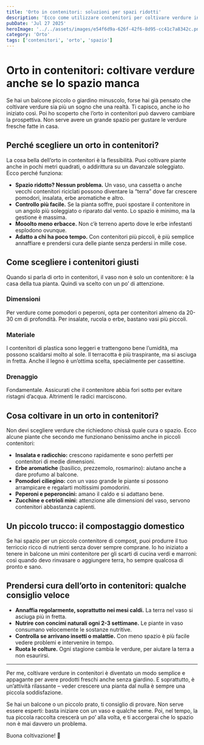 ```yaml
---
title: 'Orto in contenitori: soluzioni per spazi ridotti'
description: 'Ecco come utilizzare contenitori per coltivare verdure in giardini o balconi piccoli.'
pubDate: 'Jul 27 2025'
heroImage: '../../assets/images/e54f6d9a-626f-42f6-8d95-cc41c7a8342c.png'
category: 'Orto'
tags: ['contenitori', 'orto', 'spazio']
---
```


# Orto in contenitori: coltivare verdure anche se lo spazio manca

Se hai un balcone piccolo o giardino minuscolo, forse hai già pensato che coltivare verdure sia più un sogno che una realtà. Ti capisco, anche io ho iniziato così. Poi ho scoperto che l’orto in contenitori può davvero cambiare la prospettiva. Non serve avere un grande spazio per gustare le verdure fresche fatte in casa.

## Perché scegliere un orto in contenitori?

La cosa bella dell’orto in contenitori è la flessibilità. Puoi coltivare piante anche in pochi metri quadrati, o addirittura su un davanzale soleggiato. Ecco perché funziona:

- **Spazio ridotto? Nessun problema.** Un vaso, una cassetta o anche vecchi contenitori riciclati possono diventare la “terra” dove far crescere pomodori, insalata, erbe aromatiche e altro.
- **Controllo più facile.** Se la pianta soffre, puoi spostare il contenitore in un angolo più soleggiato o riparato dal vento. Lo spazio è minimo, ma la gestione è massima.
- **Mooolto meno erbacce.** Non c’è terreno aperto dove le erbe infestanti esplodono ovunque.
- **Adatto a chi ha poco tempo.** Con contenitori più piccoli, è più semplice annaffiare e prendersi cura delle piante senza perdersi in mille cose.

## Come scegliere i contenitori giusti

Quando si parla di orto in contenitori, il vaso non è solo un contenitore: è la casa della tua pianta. Quindi va scelto con un po’ di attenzione. 

### Dimensioni
Per verdure come pomodori o peperoni, opta per contenitori almeno da 20-30 cm di profondità. Per insalate, rucola o erbe, bastano vasi più piccoli.

### Materiale
I contenitori di plastica sono leggeri e trattengono bene l’umidità, ma possono scaldarsi molto al sole. Il terracotta è più traspirante, ma si asciuga in fretta. Anche il legno è un’ottima scelta, specialmente per cassettine.

### Drenaggio
Fondamentale. Assicurati che il contenitore abbia fori sotto per evitare ristagni d’acqua. Altrimenti le radici marciscono.

## Cosa coltivare in un orto in contenitori?

Non devi scegliere verdure che richiedono chissà quale cura o spazio. Ecco alcune piante che secondo me funzionano benissimo anche in piccoli contenitori:

- **Insalata e radicchio:** crescono rapidamente e sono perfetti per contenitori di medie dimensioni.
- **Erbe aromatiche** (basilico, prezzemolo, rosmarino): aiutano anche a dare profumo al balcone.
- **Pomodori ciliegino:** con un vaso grande le piante si possono arrampicare e regalarti moltissimi pomodorini.
- **Peperoni e peperoncini:** amano il caldo e si adattano bene.
- **Zucchine e cetrioli mini:** attenzione alle dimensioni del vaso, servono contenitori abbastanza capienti.

## Un piccolo trucco: il compostaggio domestico

Se hai spazio per un piccolo contenitore di compost, puoi produrre il tuo terriccio ricco di nutrienti senza dover sempre comprane. Io ho iniziato a tenere in balcone un mini contenitore per gli scarti di cucina verdi e marroni: così quando devo rinvasare o aggiungere terra, ho sempre qualcosa di pronto e sano.

## Prendersi cura dell’orto in contenitori: qualche consiglio veloce

- **Annaffia regolarmente, soprattutto nei mesi caldi.** La terra nel vaso si asciuga più in fretta.
- **Nutrire con concimi naturali ogni 2-3 settimane.** Le piante in vaso consumano velocemente le sostanze nutritive.
- **Controlla se arrivano insetti o malattie.** Con meno spazio è più facile vedere problemi e intervenire in tempo.
- **Ruota le colture.** Ogni stagione cambia le verdure, per aiutare la terra a non esaurirsi.

---

Per me, coltivare verdure in contenitori è diventato un modo semplice e appagante per avere prodotti freschi anche senza giardino. E soprattutto, è un’attività rilassante – veder crescere una pianta dal nulla è sempre una piccola soddisfazione.

Se hai un balcone o un piccolo prato, ti consiglio di provare. Non serve essere esperti: basta iniziare con un vaso e qualche seme. Poi, nel tempo, la tua piccola raccolta crescerà un po’ alla volta, e ti accorgerai che lo spazio non è mai davvero un problema.

Buona coltivazione! 🌱